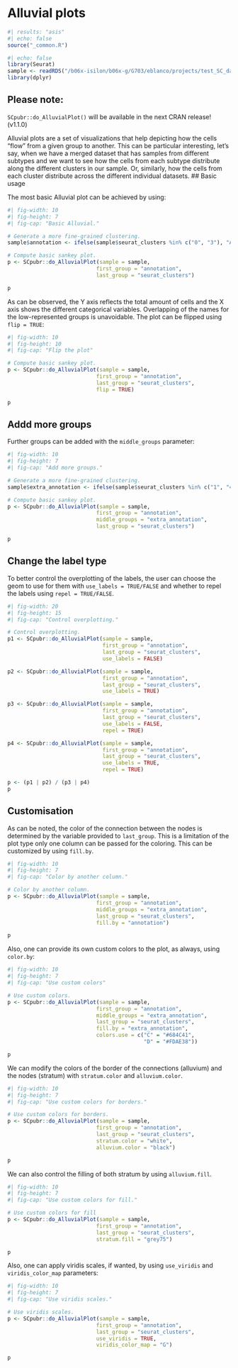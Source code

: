 # Alluvial plots

```r
#| results: "asis"
#| echo: false
source("_common.R")
```

```r
#| echo: false
library(Seurat)
sample <- readRDS("/b06x-isilon/b06x-g/G703/eblanco/projects/test_SC_datasets/sc_dataset.rds")
library(dplyr)
```

::: callout-note
## Please note:

`SCpubr::do_AlluvialPlot()` will be available in the next CRAN release! (v1.1.0)
:::

Alluvial plots are a set of visualizations that help depicting how the cells "flow" from a given group to another. This can be particular interesting, let's say, when we have a merged dataset that has samples from different subtypes and we want to see how the cells from each subtype distribute along the different clusters in our sample. Or, similarly, how the cells from each cluster distribute across the different individual datasets. \## Basic usage

The most basic Alluvial plot can be achieved by using:

```r
#| fig-width: 10
#| fig-height: 7
#| fig-cap: "Basic Alluvial."

# Generate a more fine-grained clustering.
sample$annotation <- ifelse(sample$seurat_clusters %in% c("0", "3"), "A", "B")

# Compute basic sankey plot.
p <- SCpubr::do_AlluvialPlot(sample = sample,
                            first_group = "annotation",
                            last_group = "seurat_clusters")

p
```

As can be observed, the Y axis reflects the total amount of cells and the X axis shows the different categorical variables. Overlapping of the names for the low-represented groups is unavoidable. The plot can be flipped using `flip = TRUE`:

```r
#| fig-width: 10
#| fig-height: 10
#| fig-cap: "Flip the plot"

# Compute basic sankey plot.
p <- SCpubr::do_AlluvialPlot(sample = sample,
                            first_group = "annotation",
                            last_group = "seurat_clusters",
                            flip = TRUE)

p
```

## Addd more groups

Further groups can be added with the `middle_groups` parameter:

```r
#| fig-width: 10
#| fig-height: 7
#| fig-cap: "Add more groups."

# Generate a more fine-grained clustering.
sample$extra_annotation <- ifelse(sample$seurat_clusters %in% c("1", "4"), "C", "D")

# Compute basic sankey plot.
p <- SCpubr::do_AlluvialPlot(sample = sample,
                            first_group = "annotation",
                            middle_groups = "extra_annotation",
                            last_group = "seurat_clusters")

p
```

## Change the label type

To better control the overplotting of the labels, the user can choose the geom to use for them with `use_labels = TRUE/FALSE` and whether to repel the labels using `repel = TRUE/FALSE`.

```r
#| fig-width: 20
#| fig-height: 15
#| fig-cap: "Control overplotting."

# Control overplotting.
p1 <- SCpubr::do_AlluvialPlot(sample = sample,
                              first_group = "annotation",
                              last_group = "seurat_clusters",
                              use_labels = FALSE)

p2 <- SCpubr::do_AlluvialPlot(sample = sample,
                              first_group = "annotation",
                              last_group = "seurat_clusters",
                              use_labels = TRUE)

p3 <- SCpubr::do_AlluvialPlot(sample = sample,
                              first_group = "annotation",
                              last_group = "seurat_clusters",
                              use_labels = FALSE,
                              repel = TRUE)

p4 <- SCpubr::do_AlluvialPlot(sample = sample,
                              first_group = "annotation",
                              last_group = "seurat_clusters",
                              use_labels = TRUE,
                              repel = TRUE)

p <- (p1 | p2) / (p3 | p4)
p
```

## Customisation

As can be noted, the color of the connection between the nodes is determined by the variable provided to `last_group`. This is a limitation of the plot type only one column can be passed for the coloring. This can be customized by using `fill.by`.

```r
#| fig-width: 10
#| fig-height: 7
#| fig-cap: "Color by another column."

# Color by another column.
p <- SCpubr::do_AlluvialPlot(sample = sample,
                            first_group = "annotation",
                            middle_groups = "extra_annotation",
                            last_group = "seurat_clusters",
                            fill.by = "annotation")

p
```

Also, one can provide its own custom colors to the plot, as always, using `color.by`:

```r
#| fig-width: 10
#| fig-height: 7
#| fig-cap: "Use custom colors"

# Use custom colors.
p <- SCpubr::do_AlluvialPlot(sample = sample,
                            first_group = "annotation",
                            middle_groups = "extra_annotation",
                            last_group = "seurat_clusters",
                            fill.by = "extra_annotation",
                            colors.use = c("C" = "#684C41",
                                           "D" = "#FDAE38"))

p
```

We can modify the colors of the border of the connections (alluvium) and the nodes (stratum) with `stratum.color` and `alluvium.color`.

```r
#| fig-width: 10
#| fig-height: 7
#| fig-cap: "Use custom colors for borders."

# Use custom colors for borders.
p <- SCpubr::do_AlluvialPlot(sample = sample,
                            first_group = "annotation",
                            last_group = "seurat_clusters",
                            stratum.color = "white",
                            alluvium.color = "black")

p
```

We can also control the filling of both stratum by using `alluvium.fill`.

```r
#| fig-width: 10
#| fig-height: 7
#| fig-cap: "Use custom colors for fill."

# Use custom colors for fill
p <- SCpubr::do_AlluvialPlot(sample = sample,
                            first_group = "annotation",
                            last_group = "seurat_clusters",
                            stratum.fill = "grey75")

p
```

Also, one can apply viridis scales, if wanted, by using `use_viridis` and `viridis_color_map` parameters:

```r
#| fig-width: 10
#| fig-height: 7
#| fig-cap: "Use viridis scales."

# Use viridis scales.
p <- SCpubr::do_AlluvialPlot(sample = sample,
                            first_group = "annotation",
                            last_group = "seurat_clusters",
                            use_viridis = TRUE,
                            viridis_color_map = "G")

p
```

